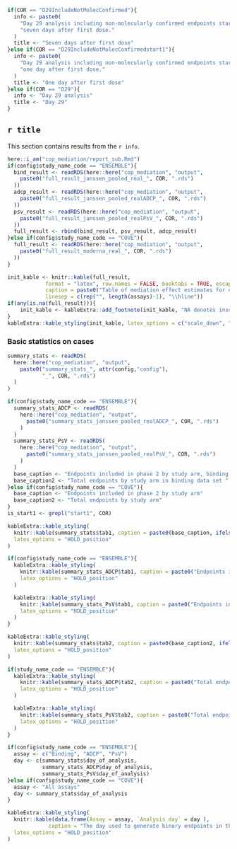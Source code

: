 ```r
if(COR == "D29IncludeNotMolecConfirmed"){
  info <- paste0(
    "Day 29 analysis including non-molecularly confirmed endpoints starting ",
    "seven days after first dose."
  )
  title <- "Seven days after first dose"
}else if(COR == "D29IncludeNotMolecConfirmedstart1"){
  info <- paste0(
    "Day 29 analysis including non-molecularly confirmed endpoints starting ",
    "one day after first dose."
  )
  title <- "One day after first dose"
}else if(COR == "D29"){
  info <- "Day 29 analysis"
  title <- "Day 29"
}

```

## `r title`

This section contains results from the `r info`.

```r
here::i_am("cop_mediation/report_sub.Rmd")
if(config$study_name_code == "ENSEMBLE"){
  bind_result <- readRDS(here::here("cop_mediation", "output",
    paste0("full_result_janssen_pooled_real_", COR, ".rds")
  ))
  adcp_result <- readRDS(here::here("cop_mediation", "output",
    paste0("full_result_janssen_pooled_realADCP_", COR, ".rds")
  ))
  psv_result <- readRDS(here::here("cop_mediation", "output",
    paste0("full_result_janssen_pooled_realPsV_", COR, ".rds")
  ))
  full_result <- rbind(bind_result, psv_result, adcp_result)
}else if(config$study_name_code == "COVE"){
  full_result <- readRDS(here::here("cop_mediation", "output",
    paste0("full_result_moderna_real_", COR, ".rds")
  ))
}

init_kable <- knitr::kable(full_result, 
            format = "latex", row.names = FALSE, booktabs = TRUE, escape = FALSE,
            caption = paste0("Table of mediation effect estimates for quantitative markers with 95\\% confidence intervals. \\newline{} Direct VE = VE comparing vaccine vs. placebo with marker set to distribution in placebo. \\newline{} Indirect VE = VE in vaccinated comparing observed marker vs. hypothetical marker under placebo. \\newline{} Prop. mediated = fraction of total risk reduction from vaccine attributed to antibody response."),
            linesep = c(rep("", length(assays)-1), "\\hline"))
if(any(is.na(full_result))){
	init_kable <- kableExtra::add_footnote(init_kable, "NA denotes insufficient overlap in antibody response between vaccinated and control participants.")
}
kableExtra::kable_styling(init_kable, latex_options = c("scale_down", "HOLD_position"))
```

\clearpage

### Basic statistics on cases

```r
summary_stats <- readRDS(
  here::here("cop_mediation", "output", 
    paste0("summary_stats_", attr(config,"config"),
           "_", COR, ".rds")
  )
)

if(config$study_name_code == "ENSEMBLE"){
  summary_stats_ADCP <- readRDS(
    here::here("cop_mediation", "output", 
      paste0("summary_stats_janssen_pooled_realADCP_", COR, ".rds")
    )
  )
  summary_stats_PsV <- readRDS(
    here::here("cop_mediation", "output", 
      paste0("summary_stats_janssen_pooled_realPsV_", COR, ".rds")
    )
  )
  base_caption <- "Endpoints included in phase 2 by study arm, binding analysis "
  base_caption2 <- "Total endpoints by study arm in binding data set "
}else if(config$study_name_code == "COVE"){
  base_caption <- "Endpoints included in phase 2 by study arm"
  base_caption2 <- "Total endpoints by study arm"
}
is_start1 <- grepl("start1", COR)
```

```r
kableExtra::kable_styling(
  knitr::kable(summary_stats$tab1, caption = paste0(base_caption, ifelse(is_start1, "starting 1 day after Day 29", ""))),
  latex_options = "HOLD_position"
)

if(config$study_name_code == "ENSEMBLE"){
  kableExtra::kable_styling(
    knitr::kable(summary_stats_ADCP$tab1, caption = paste0("Endpoints included in phase 2 by study arm, ADCP analysis", ifelse(is_start1, "starting 1 day after Day 29", ""))),
    latex_options = "HOLD_position"
  )

  kableExtra::kable_styling(
    knitr::kable(summary_stats_PsV$tab1, caption = paste0("Endpoints included in phase 2 by study arm, PsV analysis", ifelse(is_start1, "starting 1 day after Day 29", ""))),
    latex_options = "HOLD_position"
  )
}
```

\clearpage


```r
kableExtra::kable_styling(
  knitr::kable(summary_stats$tab2, caption = paste0(base_caption2, ifelse(is_start1, "starting 1 day after Day 29", ""))),
  latex_options = "HOLD_position"
)

if(study_name_code == "ENSEMBLE"){
  kableExtra::kable_styling(
    knitr::kable(summary_stats_ADCP$tab2, caption = paste0("Total endpoints by study arm in ADCP data set ", ifelse(is_start1, "starting 1 day after Day 29", ""))),
    latex_options = "HOLD_position"
  )

  kableExtra::kable_styling(
    knitr::kable(summary_stats_PsV$tab2, caption = paste0("Total endpoints by study arm in PsV data set ", ifelse(is_start1, "starting 1 day after Day 29", ""))),
    latex_options = "HOLD_position"
  )
}
```

\clearpage


```r
if(config$study_name_code == "ENSEMBLE"){
  assay <- c("Binding", "ADCP", "PsV")
  day <- c(summary_stats$day_of_analysis,
           summary_stats_ADCP$day_of_analysis,
           summary_stats_PsV$day_of_analysis)  
}else if(config$study_name_code == "COVE"){
  assay <- "All assays"
  day <- summary_stats$day_of_analysis
}

kableExtra::kable_styling(
  knitr::kable(data.frame(Assay = assay, `Analysis day` = day ),
             caption = "The day used to generate binary endpoints in the mediation analysis"),
  latex_options = "HOLD_position"
)
```
